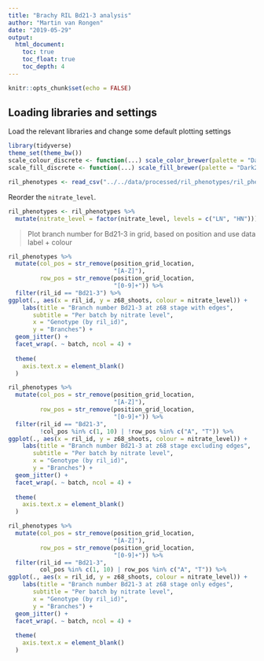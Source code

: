 ```yaml
---
title: "Brachy RIL Bd21-3 analysis"
author: "Martin van Rongen"
date: "2019-05-29"
output:
  html_document:
    toc: true
    toc_float: true
    toc_depth: 4
---
```


```r
knitr::opts_chunk$set(echo = FALSE)
```

## Loading libraries and settings

Load the relevant libraries and change some default plotting settings

```r
library(tidyverse)
theme_set(theme_bw())
scale_colour_discrete <- function(...) scale_color_brewer(palette = "Dark2")
scale_fill_discrete <- function(...) scale_fill_brewer(palette = "Dark2")
```

```r
ril_phenotypes <- read_csv("../../data/processed/ril_phenotypes/ril_phenotypic_data.csv")
```

Reorder the `nitrate_level`.

```r
ril_phenotypes <- ril_phenotypes %>%
  mutate(nitrate_level = factor(nitrate_level, levels = c("LN", "HN")))
```

> Plot branch number for Bd21-3 in grid, based on position and use data label + colour

```r
ril_phenotypes %>% 
  mutate(col_pos = str_remove(position_grid_location, 
                              "[A-Z]"),
         row_pos = str_remove(position_grid_location, 
                              "[0-9]+")) %>% 
  filter(ril_id == "Bd21-3") %>% 
ggplot(., aes(x = ril_id, y = z68_shoots, colour = nitrate_level)) +
    labs(title = "Branch number Bd21-3 at z68 stage with edges", 
       subtitle = "Per batch by nitrate level", 
       x = "Genotype (by ril_id)", 
       y = "Branches") +
  geom_jitter() +
  facet_wrap(. ~ batch, ncol = 4) +
  
  theme(
    axis.text.x = element_blank()
  )
```

```r
ril_phenotypes %>% 
  mutate(col_pos = str_remove(position_grid_location, 
                              "[A-Z]"),
         row_pos = str_remove(position_grid_location, 
                              "[0-9]+")) %>% 
  filter(ril_id == "Bd21-3",
         !col_pos %in% c(1, 10) | !row_pos %in% c("A", "T")) %>% 
ggplot(., aes(x = ril_id, y = z68_shoots, colour = nitrate_level)) +
    labs(title = "Branch number Bd21-3 at z68 stage excluding edges", 
       subtitle = "Per batch by nitrate level", 
       x = "Genotype (by ril_id)", 
       y = "Branches") +
  geom_jitter() +
  facet_wrap(. ~ batch, ncol = 4) +
  
  theme(
    axis.text.x = element_blank()
  )
```


```r
ril_phenotypes %>% 
  mutate(col_pos = str_remove(position_grid_location, 
                              "[A-Z]"),
         row_pos = str_remove(position_grid_location, 
                              "[0-9]+")) %>% 
  filter(ril_id == "Bd21-3",
         col_pos %in% c(1, 10) | row_pos %in% c("A", "T")) %>% 
ggplot(., aes(x = ril_id, y = z68_shoots, colour = nitrate_level)) +
    labs(title = "Branch number Bd21-3 at z68 stage only edges", 
       subtitle = "Per batch by nitrate level", 
       x = "Genotype (by ril_id)", 
       y = "Branches") +
  geom_jitter() +
  facet_wrap(. ~ batch, ncol = 4) +
  
  theme(
    axis.text.x = element_blank()
  )
```